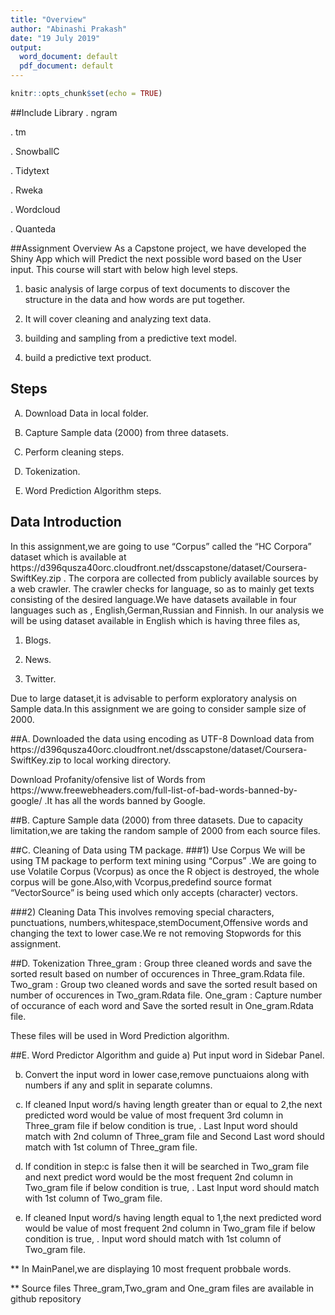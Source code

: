```yaml
---
title: "Overview"
author: "Abinashi Prakash"
date: "19 July 2019"
output:
  word_document: default
  pdf_document: default
---
```


```r
knitr::opts_chunk$set(echo = TRUE)
```


##Include Library
.	ngram

.	tm

.	SnowballC

.	Tidytext

.	Rweka

.	Wordcloud

.	Quanteda 


##Assignment Overview
As a Capstone project, we have developed the Shiny App which will Predict the next possible word based on the User input. This course will start with below high level steps.

1)	basic analysis of large corpus of text documents to discover the structure in the data and how words are put together.

2)	It will cover cleaning and analyzing text data.

3)	building and sampling from a predictive text model. 

4)	build a predictive text product.

## Steps
A) Download Data in local folder.

B) Capture Sample data (2000) from three datasets.

C) Perform cleaning steps.

D) Tokenization. 

E) Word Prediction Algorithm steps.

## Data Introduction
In this assignment,we are going to use "Corpus" called the "HC Corpora" dataset which is available at  https://d396qusza40orc.cloudfront.net/dsscapstone/dataset/Coursera-SwiftKey.zip .
The corpora are collected from publicly available sources by a web crawler. The crawler checks for language, so as to mainly get texts consisting of the desired language.We have datasets available in four languages such as , English,German,Russian and Finnish.
In our analysis we will be using dataset available in English which is having three files as,

1) Blogs.

2) News.

3) Twitter.

Due to large dataset,it is advisable to perform exploratory analysis on Sample data.In this assignment we are going to consider sample size of 2000.

##A. Downloaded the data using encoding as UTF-8
Download data from https://d396qusza40orc.cloudfront.net/dsscapstone/dataset/Coursera-SwiftKey.zip to local working directory.

Download Profanity/ofensive  list of Words  from https://www.freewebheaders.com/full-list-of-bad-words-banned-by-google/  .It has all the words banned by Google.

##B. Capture Sample data (2000) from three datasets.
Due to capacity limitation,we are taking the random sample of 2000 from each source files.

##C. Cleaning of Data using TM package.
###1) Use Corpus 
We will be using TM package to perform text mining using "Corpus" .We are going to use Volatile Corpus (Vcorpus) as once the R object is destroyed, the whole corpus will be gone.Also,with Vcorpus,predefind source format "VectorSource" is being used  which only accepts (character) vectors.

###2) Cleaning Data
This involves removing special characters, punctuations, numbers,whitespace,stemDocument,Offensive words and changing the text to lower case.We re not removing Stopwords for this assignment. 


##D. Tokenization 
Three_gram : Group three cleaned words and save the sorted result based on number of occurences in Three_gram.Rdata file.
Two_gram : Group two cleaned words and save the sorted result based on number of occurences in Two_gram.Rdata file.
One_gram : Capture number of occurance of each word and Save the sorted result in One_gram.Rdata file.

These files will be used in Word Prediction algorithm.

##E. Word Predictor Algorithm and guide
a) Put input word in Sidebar Panel.

b) Convert the input word in lower case,remove punctuaions along with numbers if any and split in separate columns.

c) If cleaned Input word/s having length greater than or equal to 2,the next predicted word would be value of most frequent 3rd column in Three_gram file if below condition is true,
    . Last Input word should match with 2nd column of Three_gram file and Second Last word should match with 1st column        of Three_gram file.

d) If condition in step:c is false then it will be searched in Two_gram file and next predict word would be the most frequent 2nd column in Two_gram file if below condition is true,
    . Last Input word should match with 1st column of Two_gram file.

e) If cleaned Input word/s having length equal to 1,the next predicted word would be value of most frequent 2nd column in Two_gram file if below condition is true,
    . Input word should match with 1st column of Two_gram file.

** In MainPanel,we are displaying 10 most frequent probbale words.

** Source files Three_gram,Two_gram and One_gram files are available in github repository      

